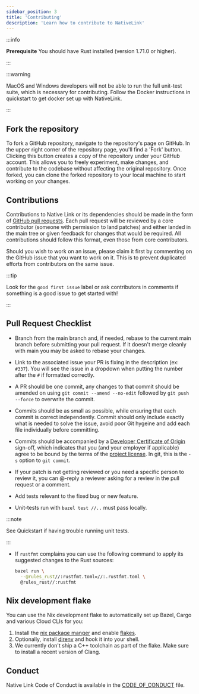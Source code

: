```yaml
---
sidebar_position: 3
title: 'Contributing'
description: 'Learn how to contribute to NativeLink'
---
```


:::info

  **Prerequisite** You should have Rust installed (version 1.71.0 or
  higher).

:::

:::warning

MacOS and Windows developers will not be able to run the full unit-test suite, which is necessary for contributing. Follow the Docker instructions in quickstart to get docker set up with NativeLink.

:::

## Fork the repository

To fork a GitHub repository, navigate to the repository's page on GitHub. In the upper right corner of the repository page, you'll find a 'Fork' button. Clicking this button creates a copy of the repository under your GitHub account. This allows you to freely experiment, make changes, and contribute to the codebase without affecting the original repository. Once forked, you can clone the forked repository to your local machine to start working on your changes.

## Contributions

Contributions to Native Link or its dependencies should be made in the form of
[GitHub pull requests](https://docs.github.com/en/pull-requests/collaborating-with-pull-requests/proposing-changes-to-your-work-with-pull-requests/creating-a-pull-request-from-a-fork). Each pull request will be reviewed by a core contributor
(someone with permission to land patches) and either landed in the main tree or
given feedback for changes that would be required. All contributions should
follow this format, even those from core contributors.

Should you wish to work on an issue, please claim it first by commenting on
the GitHub issue that you want to work on it. This is to prevent duplicated
efforts from contributors on the same issue.

:::tip

Look for the `good first issue` label or ask contributors in comments if something is a good issue to get started with!

:::

## Pull Request Checklist

- Branch from the main branch and, if needed, rebase to the current main
  branch before submitting your pull request. If it doesn't merge cleanly with
  main you may be asked to rebase your changes.

- Link to the associated issue your PR is fixing in the description (ex: `#337`). You will see the issue in a dropdown when putting the number after the `#` if formatted correctly.

- A PR should be one commit, any changes to that commit should be amended on using `git commit --amend --no-edit` followed by `git push --force` to overwrite the commit.

- Commits should be as small as possible, while ensuring that each commit is
  correct independently. Commit should only include exactly what is needed to solve the issue, avoid poor Git hygeine and add each file individually before committing.

- Commits should be accompanied by a [Developer Certificate of Origin](http://developercertificate.org)
  sign-off, which indicates that you (and your employer if applicable) agree to
  be bound by the terms of the [project license](LICENSE). In git, this is the
  `-s` option to `git commit`.

- If your patch is not getting reviewed or you need a specific person to review
  it, you can @-reply a reviewer asking for a review in the pull request or a
  comment.

- Add tests relevant to the fixed bug or new feature.

- Unit-tests run with `bazel test //..` must pass locally.

:::note

See Quickstart if having trouble running unit tests.

:::

- If `rustfmt` complains you can use the following command to apply its
  suggested changes to the Rust sources:

  ```bash
  bazel run \
    --@rules_rust//:rustfmt.toml=//:.rustfmt.toml \
    @rules_rust//:rustfmt
  ```

## Nix development flake

You can use the Nix development flake to automatically set up Bazel, Cargo and
various Cloud CLIs for you:

1. Install the [nix package manger](https://nixos.org/download.html) and enable
   [flakes](https://nixos.wiki/wiki/Flakes).
2. Optionally, install [direnv](https://direnv.net/docs/installation.html) and
   hook it into your shell.
3. We currently don't ship a C++ toolchain as part of the flake. Make sure to
   install a recent version of Clang.


## Conduct

Native Link Code of Conduct is available in the
[CODE_OF_CONDUCT](CODE_OF_CONDUCT.md) file.
